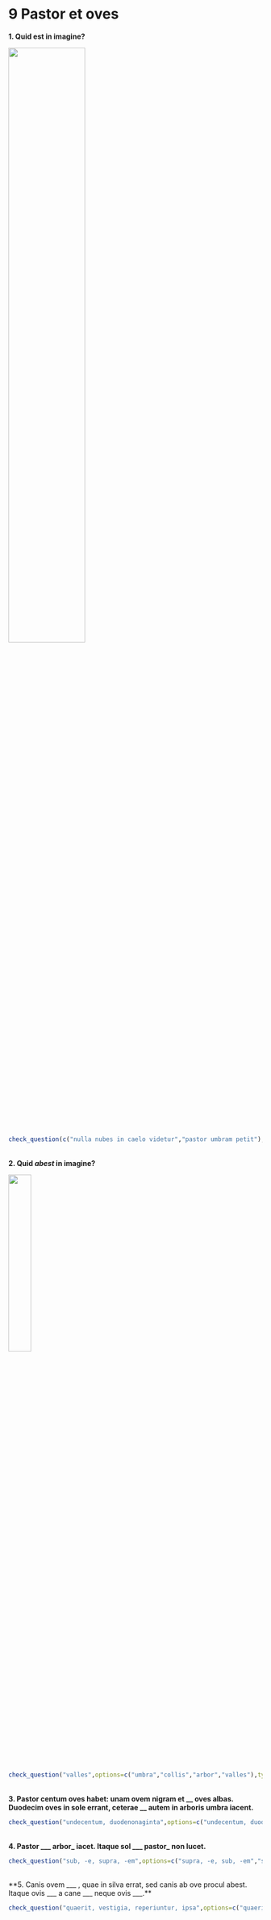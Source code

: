 # 9 Pastor et oves

**1. Quid est in imagine?**

![](https://drive.google.com/uc?id=1eCMVTtVa3AsCX_uWJWS7gvpQ8Z3xUXHW){ width=55% }

```r
check_question(c("nulla nubes in caelo videtur","pastor umbram petit"), options=c("lupus ad pastorem accurrit","nulla nubes in caelo videtur","ovis nigra aquam bibit","pastor umbram petit"),type="checkbox", button_label="Rectene dico?",right="Optime!👍",wrong="Minime😔")
```

</br>
**2. Quid _abest_ in imagine?**

![](https://drive.google.com/uc?id=1NsSmYN5epAiXcxeTEau297JodyNrecwD){ width=30% }

```r
check_question("valles",options=c("umbra","collis","arbor","valles"),type="radio",button_label="Rectene dico?",right="Recte sane🙂",wrong="Non ita😿️")
```

</br>
**3. Pastor centum oves habet: unam ovem nigram et __ oves albas. Duodecim oves in sole errant, ceterae __ autem in arboris umbra iacent.**

```r
check_question("undecentum, duodenonaginta",options=c("undecentum, duodenonaginta","undenonaginta, duodenonagina","undenonaginta, duodeoctoginta","undecentum, duodeoctogina"),type="radio",button_label="Rectene dico?",right="Probe👌",wrong="Non hercle vero!😕")
```

</br>
**4. Pastor ___ arbor_ iacet. Itaque sol ___ pastor_ non lucet.**

```r
check_question("sub, -e, supra, -em",options=c("supra, -e, sub, -em","sub, -em, supra, -e","supra, -em, sub, -e","sub, -e, supra, -em"),type="radio",button_label="Rectene dico?",right="Sic est🤩",wrong="Cogitandum est🤔")
```

</br>
**5. Canis ovem ___ , quae in silva errat, sed canis ab ove procul abest. Itaque ovis ___ a cane ___ neque ovis ___.**

```r
check_question("quaerit, vestigia, reperiuntur, ipsa",options=c("quaerit, ipsa, reperitur, vestigia","quaerit, vestigia, reperiuntur, ipsa","reperit, vestigia, quaeruntur, ipsa","reperit, ipsa, quaeritur, vestigia"),type="radio",button_label="Rectene dico?",right="Ita, ut dicis👏",wrong="Quid ais?🤨")
```

</br>
